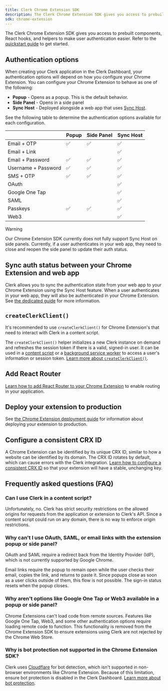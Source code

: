 ```yaml
---
title: Clerk Chrome Extension SDK
description: The Clerk Chrome Extension SDK gives you access to prebuilt components, React hooks, and helpers to make user authentication easier.
sdk: chrome-extension
---
```


The Clerk Chrome Extension SDK gives you access to prebuilt components, React hooks, and helpers to make user authentication easier. Refer to the [quickstart guide](/docs/chrome-extension/getting-started/quickstart) to get started.

## Authentication options

When creating your Clerk application in the Clerk Dashboard, your authentication options will depend on how you configure your Chrome Extension. You can configure your Chrome Extension to behave as one of the following:

- **Popup** - Opens as a popup. This is the default behavior.
- **Side Panel** - Opens in a side panel
- **Sync Host** - Deployed alongside a web app that uses [Sync Host](/docs/guides/sessions/sync-host).

See the following table to determine the authentication options available for each configuration.

| | Popup | Side Panel | Sync Host |
| - | - | - | - |
| Email + OTP | ✅ | ✅ | ✅ |
| Email + Link | | | ✅ |
| Email + Password | ✅ | ✅ | ✅ |
| Username + Password | ✅ | ✅ | ✅ |
| SMS + OTP | ✅ | ✅ | ✅ |
| OAuth | | | ✅ |
| Google One Tap | | | ✅ |
| SAML | | | ✅ |
| Passkeys | ✅ | ✅ | ✅ |
| Web3 | | | ✅ |

> [!WARNING]
> Our Chrome Extension SDK currently does not fully support Sync Host on side panels. Currently, if a user authenticates in your web app, they need to close and reopen the side panel to update their auth status.

## Sync auth status between your Chrome Extension and web app

Clerk allows you to sync the authentication state from your web app to your Chrome Extension using the Sync Host feature. When a user authenticates in your web app, they will also be authenticated in your Chrome Extension. See [the dedicated guide](/docs/guides/sessions/sync-host) for more information.

## `createClerkClient()`

It's recommended to use `createClerkClient()` for Chrome Extension's that need to interact with Clerk in a content script.

The `createClerkClient()` helper initializes a new Clerk instance on demand and refreshes the session token if there is a valid, signed-in user. It can be used in a [content script](https://developer.chrome.com/docs/extensions/develop/concepts/content-scripts) or a [background service worker](https://developer.chrome.com/docs/extensions/develop/concepts/service-workers/basics) to access a user's information or session token. [Learn more about `createClerkClient()`](/docs/reference/chrome-extension/create-clerk-client).

## Add React Router

[Learn how to add React Router to your Chrome Extension](/docs/guides/development/add-react-router) to enable routing in your application.

## Deploy your extension to production

See [the Chrome Extension deployment guide](/docs/guides/development/deployment/chrome-extension) for information about deploying your extension to production.

## Configure a consistent CRX ID

A Chrome Extension can be identified by its unique CRX ID, similar to how a website can be identified by its domain. The CRX ID rotates by default, which can cause errors with the Clerk integration. [Learn how to configure a consistent CRX ID](/docs/guides/development/configure-consistent-crx-id) so that your extension will have a stable, unchanging key.

## Frequently asked questions (FAQ)

### Can I use Clerk in a content script?

Unfortunately, no. Clerk has strict security restrictions on the allowed origins for requests from the application or extension to Clerk's API. Since a content script could run on any domain, there is no way to enforce origin restrictions.

### Why can't I use OAuth, SAML, or email links with the extension popup or side panel?

OAuth and SAML require a redirect back from the Identity Provider (IdP), which is not currently supported by Google Chrome.

Email links require the popup to remain open while the user checks their email, copies the link, and returns to paste it. Since popups close as soon as a user clicks outside of them, this flow is not possible. The sign-in status resets when the popup closes.

### Why aren't options like Google One Tap or Web3 available in a popup or side panel?

Chrome Extensions can't load code from remote sources. Features like Google One Tap, Web3, and some other authentication options require loading remote code to function. This functionality is removed from the Chrome Extension SDK to ensure extensions using Clerk are not rejected by the Chrome Web Store.

### Why is bot protection not supported in the Chrome Extension SDK?

Clerk uses [Cloudflare](https://developers.cloudflare.com/waf/reference/cloudflare-challenges/#mobile-device-emulation) for bot detection, which isn't supported in non-browser environments like Chrome Extension. Because of this limitation, ensure bot protection is disabled in the Clerk Dashboard. [Learn more about bot protection](/docs/guides/secure/bot-protection).
